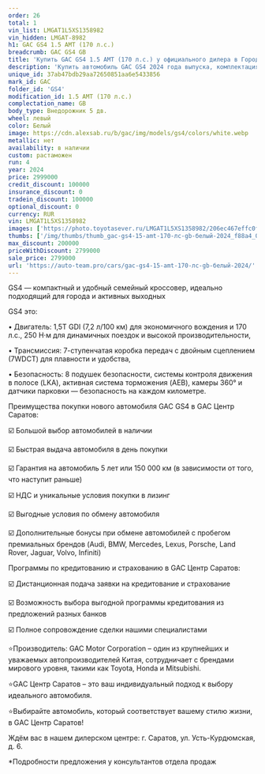```yaml
---
order: 26
total: 1
vin_list: LMGAT1L5XS1358982
vin_hidden: LMGAT-8982
h1: GAC GS4 1.5 AMT (170 л.с.)
breadcrumb: GAC GS4 GB
title: 'Купить GAC GS4 1.5 AMT (170 л.с.) у официального дилера в Городе'
description: 'Купить автомобиль GAC GS4 2024 года выпуска, комплектация GB, цвет - Белый, двигатель - 1.5 AMT (170 л.с.) у официального дилера в г. Город. Стоимость данного автомобиля GAC GS4 – 2799000'
unique_id: 37ab47bdb29aa72650851aa6e5433856
mark_id: GAC
folder_id: 'GS4'
modification_id: 1.5 AMT (170 л.с.)
complectation_name: GB
body_type: Внедорожник 5 дв.
wheel: левый
color: Белый
image: https://cdn.alexsab.ru/b/gac/img/models/gs4/colors/white.webp
metallic: нет
availability: в наличии
custom: растаможен
run: 4
year: 2024
price: 2999000
credit_discount: 100000
insurance_discount: 0
tradein_discount: 100000
optional_discount: 0
currency: RUR
vin: LMGAT1L5XS1358982
images: ['https://photo.toyotasever.ru/LMGAT1L5XS1358982/206ec467effc0f051f31b4f639cf88a4.jpeg', 'https://photo.toyotasever.ru/LMGAT1L5XS1358982/ecc1e6bbd38f403175f0931b8c65fdfe.jpeg', 'https://photo.toyotasever.ru/LMGAT1L5XS1358982/242288140cdc8d2711bd96943384102d.jpeg', 'https://photo.toyotasever.ru/LMGAT1L5XS1358982/54166e92319f0094d625d40c9408d5fc.jpeg', 'https://photo.toyotasever.ru/LMGAT1L5XS1358982/02f4c35a2d006772747504fa7cc013c4.jpeg', 'https://photo.toyotasever.ru/LMGAT1L5XS1358982/fe86a286267f355dbe598178218ccf37.jpeg', 'https://photo.toyotasever.ru/LMGAT1L5XS1358982/f43a09923933e002b34d5ca0bd784194.jpeg', 'https://photo.toyotasever.ru/LMGAT1L5XS1358982/b3194e6d7a7c8fae5856e2d140020fef.jpeg', 'https://photo.toyotasever.ru/LMGAT1L5XS1358982/7838df51b1fb163411ab29f5d5b0e231.jpeg', 'https://photo.toyotasever.ru/LMGAT1L5XS1358982/894e0cc9ce2b1078b49ebcf23540cf9b.jpeg', 'https://photo.toyotasever.ru/LMGAT1L5XS1358982/81390ad078b6c6be522742f7b4b05a64.jpeg', 'https://photo.toyotasever.ru/LMGAT1L5XS1358982/d72c6ab5f45d79db5f001e431f4c1eb5.jpeg', 'https://photo.toyotasever.ru/LMGAT1L5XS1358982/d686f1e3e235e81f6899f428cf07b583.jpeg', 'https://photo.toyotasever.ru/LMGAT1L5XS1358982/4a91e4a3c29f984b43cb75d5ab887ea1.jpeg', 'https://photo.toyotasever.ru/LMGAT1L5XS1358982/7225eba08fd102a5a7c5d8f305ff06aa.jpeg', 'https://photo.toyotasever.ru/LMGAT1L5XS1358982/ce6838ea0d409aacc46a2e043a5158af.jpeg', 'https://photo.toyotasever.ru/LMGAT1L5XS1358982/877142f53688509def332363d8b5545a.jpeg', 'https://photo.toyotasever.ru/LMGAT1L5XS1358982/8bd3df3d1d9702bfd63d4a9fffc7eeb3.jpeg', 'https://photo.toyotasever.ru/LMGAT1L5XS1358982/1ec766b9843f4ab1593e29051142c8b7.jpeg', 'https://photo.toyotasever.ru/LMGAT1L5XS1358982/98f5f03ee633e264685635ffea9c866f.jpeg', 'https://photo.toyotasever.ru/LMGAT1L5XS1358982/77a32e3d29b76c98398b8f69cadc628e.jpeg', 'https://photo.toyotasever.ru/LMGAT1L5XS1358982/2410334d30e711daf3cfba987d9af69c.jpeg', 'https://photo.toyotasever.ru/LMGAT1L5XS1358982/b13206a27b4dda62ba0c1fae6d919c13.jpeg', 'https://photo.toyotasever.ru/LMGAT1L5XS1358982/2dc4bde20506395bc6e32c548c487524.jpeg', 'https://photo.toyotasever.ru/LMGAT1L5XS1358982/7b336490fc2119eba4c9f163eec88814.jpeg', 'https://photo.toyotasever.ru/LMGAT1L5XS1358982/1108a9df9e3a5967ee102793cc785fd9.jpeg', 'https://photo.toyotasever.ru/LMGAT1L5XS1358982/7ed40d36417a305e54a5903841d207c7.jpeg', 'https://photo.toyotasever.ru/LMGAT1L5XS1358982/2fe53073a542d45e14922d3f336ad9c7.jpeg', 'https://photo.toyotasever.ru/LMGAT1L5XS1358982/327f69f1ebfb4a8a45364db36081d797.jpeg', 'https://photo.toyotasever.ru/LMGAT1L5XS1358982/d6affd4a53aa1763b11756727a86c9d5.jpeg', 'https://photo.toyotasever.ru/LMGAT1L5XS1358982/d4e9dd042579eaa3d7b75284373a1aec.jpeg', 'https://photo.toyotasever.ru/LMGAT1L5XS1358982/9874907582439bcfb290d5a32be4648c.jpeg', 'https://photo.toyotasever.ru/LMGAT1L5XS1358982/d3cc0e7cc47bc451b8db7b836fb97546.jpeg']
thumbs: ['/img/thumbs/thumb_gac-gs4-15-amt-170-лс-gb-белый-2024_f88a4_0.webp', '/img/thumbs/thumb_gac-gs4-15-amt-170-лс-gb-белый-2024_5fdfe_1.webp', '/img/thumbs/thumb_gac-gs4-15-amt-170-лс-gb-белый-2024_4102d_2.webp', '/img/thumbs/thumb_gac-gs4-15-amt-170-лс-gb-белый-2024_8d5fc_3.webp', '/img/thumbs/thumb_gac-gs4-15-amt-170-лс-gb-белый-2024_013c4_4.webp']
max_discount: 200000
priceWithDiscount: 2799000
sale_price: 2799000
url: 'https://auto-team.pro/cars/gac-gs4-15-amt-170-лс-gb-белый-2024/'
---
```

<p>
 GS4 — компактный и удобный семейный кроссовер, идеально подходящий для города и активных выходных
</p>
<p>
</p>
<p>
 GS4 это:
</p>
<p>
</p>
<p>
 • Двигатель: 1,5T GDI (7,2 л/100 км) для экономичного вождения и 170 л.с., 250 Н·м для динамичных поездок и высокой производительности,
</p>
<p>
 • Трансмиссия: 7-ступенчатая коробка передач с двойным сцеплением (7WDCT) для плавности и удобства,
</p>
<p>
 • Безопасность: 8 подушек безопасности, системы контроля движения в полосе (LKA), активная система торможения (AEB), камеры 360° и датчики парковки — безопасность на каждом километре.
</p>
<p>
</p>
<p>
</p>
<p>
 Преимущества покупки нового автомобиля GAC GS4 в GАС Центр Саратов:
</p>
<p>
</p>
<p>
 ☑️ Большой выбор автомобилей в наличии
</p>
<p>
 ☑️ Быстрая выдача автомобиля в день покупки
</p>
<p>
 ☑️ Гарантия на автомобиль 5 лет или 150 000 км (в зависимости от того, что наступит раньше)
</p>
<p>
 ☑️ НДС и уникальные условия покупки в лизинг
</p>
<p>
 ☑️ Выгодные условия по обмену автомобиля
</p>
<p>
 ☑️ Дополнительные бонусы при обмене автомобилей с пробегом премиальных брендов (Audi, BMW, Mercedes, Lexus, Porsche, Land Rover, Jaguar, Volvo, Infiniti)
</p>
<p>
</p>
<p>
 Программы по кредитованию и страхованию в GАС Центр Саратов:
</p>
<p>
 ☑️ Дистанционная подача заявки на кредитование и страхование
</p>
<p>
 ☑️ Возможность выбора выгодной программы кредитования из предложений разных банков
</p>
<p>
 ☑️ Полное сопровождение сделки нашими специалистами
</p>
<p>
</p>
<p>
 ⭐️Производитель: GAC Motor Corporation – один из крупнейших и уважаемых автопроизводителей Китая, сотрудничает с брендами мирового уровня, такими как Toyota, Honda и Mitsubishi.
</p>
<p>
 ⭐️GАС Центр Саратов – это ваш индивидуальный подход к выбору идеального автомобиля.
</p>
<p>
 ⭐️Выбирайте автомобиль, который соответствует вашему стилю жизни, в GАС Центр Саратов!
</p>
<p>
</p>
<p>
 Ждём вас в нашем дилерском центре: г. Саратов, ул. Усть-Курдюмская, д. 6.
</p>
<p>
</p>
<p>
 *Подробности предложения у консультантов отдела продаж
</p>
